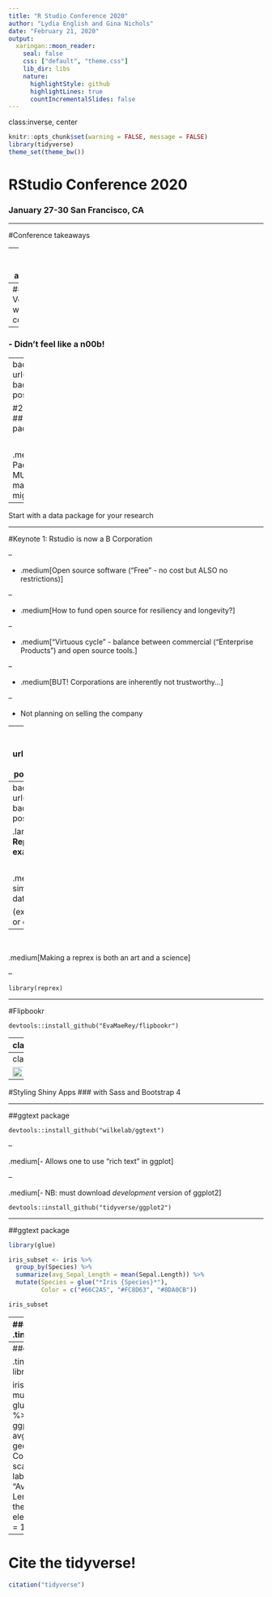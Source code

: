 ```yaml
---
title: "R Studio Conference 2020"
author: "Lydia English and Gina Nichols"
date: "February 21, 2020"
output:
  xaringan::moon_reader:
    seal: false
    css: ["default", "theme.css"]
    lib_dir: libs
    nature:
      highlightStyle: github
      highlightLines: true
      countIncrementalSlides: false
---
```

class:inverse, center

```r
knitr::opts_chunk$set(warning = FALSE, message = FALSE)
library(tidyverse)
theme_set(theme_bw())
```


# RStudio Conference 2020

### January 27-30 San Francisco, CA

---

#Conference takeaways 

--
### - 2200+ attendees

--
### - Very welcoming community

--
### - Didn't feel like a n00b! 


---
background-image: url(usethis_hex.png)
background-position: 90% 10%

#2-day workshop 
## My first R package 

<br>

.medium[**Takeaway**: Packages are MUCH easier to make than you might think]

--

Start with a data package for your research

---

#Keynote 1: Rstudio is now a B Corporation 

--

- .medium[Open source software ("Free" - no cost but ALSO no restrictions)]

--

- .medium[How to fund open source for resiliency and longevity?]

--

- .medium["Virtuous cycle" - balance between commercial ("Enterprise Products") and open source tools.] 

--

- .medium[BUT! Corporations are inherently not trustworthy...]

--

- Not planning on selling the company 


---
background-image: url(reprex_hex.png)
background-position: 90% 10%

# Keynote 3: Jenny Bryan
### Debugging code 

.medium[1. Restart your R session! 
     - Don't save your R history/data
     
2. Use the debugging functions

3. Make a reprex]

---
background-image: url(reprex_hex.png)
background-position: 90% 10%

.large[Reprex = **Rep**roducible **ex**ample]

<br>

.medium[Use small, simple, built-in, data] 

(ex: ggplot2::mtcars or dplyr::starwars)

--

<br>

.medium[Making a reprex is both an art and a science]

--

`library(reprex)`


---

#Flipbookr

`devtools::install_github("EvaMaeRey/flipbookr")`

---
class:center

# New font you didn't know you needed: Fira code


`<-`    `<<-`    `==`    `<=`    `>=`    `!=`

vs. 

.small[<-  <<-   ==   <=   >=   !=]




###[Very easy to download](https://github.com/tonsky/FiraCode)

---
class:center

<img src="fira_code_web.PNG" style="width: 50%" />

---

#Styling Shiny Apps 
### with Sass and Bootstrap 4


---

##ggtext package

`devtools::install_github("wilkelab/ggtext")`   

--

.medium[- Allows one to use "rich text" in ggplot]

--

.medium[- NB: must download *development* version of ggplot2]

`devtools::install_github("tidyverse/ggplot2")`   

---

##ggtext package

```r
library(glue)

iris_subset <- iris %>%
  group_by(Species) %>%
  summarize(avg_Sepal_Length = mean(Sepal.Length)) %>%
  mutate(Species = glue("*Iris {Species}*"),
         Color = c("#66C2A5", "#FC8D63", "#8DA0CB")) 

iris_subset
```

---
##ggtext package
.tinyer[
```r
library(ggtext)

iris_subset %>%
  ggplot(aes(Species, avg_Sepal_Length))+
  geom_col(aes(fill = Color))+
  scale_fill_identity()+
  labs(x = NULL,
       y = "Average Sepal Length")+
  theme(axis.text.x = element_markdown(size = 14))
```
]
---
##ggtext package

.tinyer[
```r
library(glue)
library(ggtext)

iris_subset %>%
  mutate(color_id = glue("<B<i style = 'color:{Color}'>{Species}</i></B>")) %>%
  ggplot(aes(color_id, avg_Sepal_Length))+
  geom_col(aes(fill = Color))+
  scale_fill_identity()+
  labs(x = NULL,
       y = "Average Sepal Length")+
  theme(axis.text.x = element_markdown(size = 14))
```
]
---

# Cite the tidyverse!

```r
citation("tidyverse")
```

